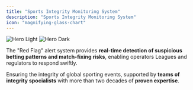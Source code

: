 ```yaml
---
title: "Sports Integrity Monitoring System"
description: "Sports Integrity Monitoring System"
icon: "magnifying-glass-chart"
---
```


<img
  className="block dark:hidden"
  src="/images/SI-redflag-light.png"
  alt="Hero Light"
/>
<img
  className="hidden dark:block"
  src="/images/SI-redflag-dark.png"
  alt="Hero Dark"
/>

The "Red Flag" alert system provides **real-time detection of suspicious betting patterns and match-fixing risks**, enabling operators Leagues and regulators to respond swiftly.

Ensuring the integrity of global sporting events, supported by **teams of integrity spocialists** with more than two decades of **proven expertise**.


